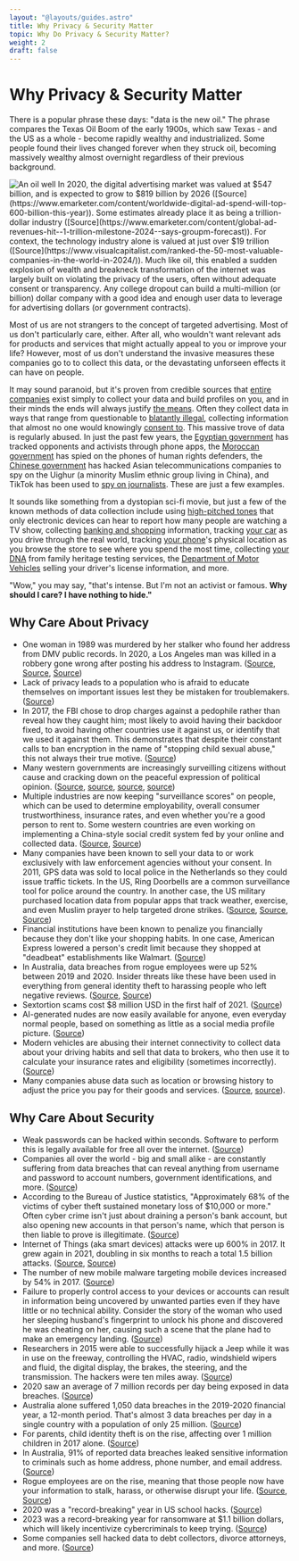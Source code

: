 ```yaml
---
layout: "@layouts/guides.astro"
title: Why Privacy & Security Matter
topic: Why Do Privacy & Security Matter?
weight: 2
draft: false
---
```


# Why Privacy & Security Matter

There is a popular phrase these days: "data is the new oil." The phrase compares the Texas Oil Boom of the early 1900s, which saw Texas - and the US as a whole - become rapidly wealthy and industrialized. Some people found their lives changed forever when they struck oil, becoming massively wealthy almost overnight regardless of their previous background.

<img src="/images/graphics/oil.jpg" alt="An oil well" class="float-right mx-6 w-80" />
In 2020, the digital advertising market was valued at $547 billion, and is expected to grow to $819 billion by 2026 ([Source](https://www.emarketer.com/content/worldwide-digital-ad-spend-will-top-600-billion-this-year)). Some estimates already place it as being a trillion-dollar industry ([Source](https://www.emarketer.com/content/global-ad-revenues-hit--1-trillion-milestone-2024--says-groupm-forecast)). For context, the technology industry alone is valued at just over $19 trillion ([Source](https://www.visualcapitalist.com/ranked-the-50-most-valuable-companies-in-the-world-in-2024/)). Much like oil, this enabled a sudden explosion of wealth and breakneck transformation of the internet was largely built on violating the privacy of the users, often without adequate consent or transparency. Any college dropout can build a multi-million (or billion) dollar company with a good idea and enough user data to leverage for advertising dollars (or government contracts).

Most of us are not strangers to the concept of targeted advertising. Most of us don't particularly care, either. After all, who wouldn't want relevant ads for products and services that might actually appeal to you or improve your life? However, most of us don't understand the invasive measures these companies go to to collect this data, or the devastating unforseen effects it can have on people.

It may sound paranoid, but it's proven from credible sources that [entire companies](https://www.forbes.com/sites/bernardmarr/2017/09/07/where-can-you-buy-big-data-here-are-the-biggest-consumer-data-brokers/#394bdc846c27) exist simply to collect your data and build profiles on you, and in their minds the ends will always justify [the means](https://mashable.com/article/facebook-employees-react-teen-spying-app-blind/). Often they collect data in ways that range from questionable to [blatantly illegal](https://arstechnica.com/tech-policy/2019/10/35-billion-facial-recognition-lawsuit-against-facebook-moving-forward/), collecting information that almost no one would knowingly [consent to](https://www.forbes.com/sites/kashmirhill/2012/02/16/how-target-figured-out-a-teen-girl-was-pregnant-before-her-father-did/#27e187b06668). This massive trove of data is regularly abused. In just the past few years, the [Egyptian government](https://www.theregister.co.uk/2019/10/04/egypt_smartphone_spying/) has tracked opponents and activists through phone apps, the [Moroccan government](https://www.amnesty.org/en/latest/research/2019/10/Morocco-Human-Rights-Defenders-Targeted-with-NSO-Groups-Spyware/) has spied on the phones of human rights defenders, the [Chinese government](https://www.reuters.com/article/us-china-cyber-uighurs/china-hacked-asian-telcos-to-spy-on-uighur-travelers-sources-idUSKCN1VQ1A5) has hacked Asian telecommunications companies to spy on the Uighur (a minority Muslim ethnic group living in China), and TikTok has been used to [spy on journalists](https://www.theguardian.com/technology/2022/dec/22/tiktok-bytedance-workers-fired-data-access-journalists). These are just a few examples.

It sounds like something from a dystopian sci-fi movie, but just a few of the known methods of data collection include using [high-pitched tones](https://arstechnica.com/tech-policy/2015/11/beware-of-ads-that-use-inaudible-sound-to-link-your-phone-tv-tablet-and-pc/) that only electronic devices can hear to report how many people are watching a TV show, collecting [banking and shopping](https://www.newsweek.com/secretive-world-selling-data-about-you-464789) information, tracking [your car](https://www.eff.org/pages/automated-license-plate-readers-alpr) as you drive through the real world, tracking [your phone](https://www.washingtonpost.com/news/the-switch/wp/2013/10/19/how-stores-use-your-phones-wifi-to-track-your-shopping-habits/)'s physical location as you browse the store to see where you spend the most time, collecting [your DNA](https://www.businessinsider.com/dna-testing-delete-your-data-23andme-ancestry-2018-7) from family heritage testing services, the [Department of Motor Vehicles](https://www.vice.com/en_us/article/43kxzq/dmvs-selling-data-private-investigators-making-millions-of-dollars) selling your driver's license information, and more.

"Wow," you may say, "that's intense. But I'm not an activist or famous. **Why should I care? I have nothing to hide."**

<div class="grid grid-cols-1 xl:grid-cols-2 grid-rows-[1fr_auto] xl:grid-flow-col p-4 gap-6">

<h2 id="why-care-about-privacy" class="text-center">
  Why Care About Privacy
</h2>

- One woman in 1989 was murdered by her stalker who found her address from DMV public records. In 2020, a Los Angeles man was killed in a robbery gone wrong after posting his address to Instagram. ([Source](https://www.bjs.gov/index.cfm?ty=tp&tid=973), [Source](https://en.wikipedia.org/wiki/Rebecca_Schaeffer#Death), [Source](https://en.wikipedia.org/wiki/Pop_Smoke#Death))
- Lack of privacy leads to a population who is afraid to educate themselves on important issues lest they be mistaken for troublemakers. ([Source](https://theintercept.com/2016/04/28/new-study-shows-mass-surveillance-breeds-meekness-fear-and-self-censorship/))
- In 2017, the FBI chose to drop charges against a pedophile rather than reveal how they caught him; most likely to avoid having their backdoor fixed, to avoid having other countries use it against us, or identify that we used it against them. This demonstrates that despite their constant calls to ban encryption in the name of "stopping child sexual abuse," this not always their true motive. ([Source](https://gizmodo.com/fbi-drops-all-charges-in-child-porn-case-to-keep-sketch-1793009653))
- Many western governments are increasingly surveilling citizens without cause and cracking down on the peaceful expression of political opinion. ([Source](https://www.reuters.com/world/french-scientist-denied-entry-into-us-french-government-says-2025-03-20/), [source](https://www.reuters.com/world/us/tufts-says-international-student-taken-into-us-custody-visa-revoked-2025-03-26/), [source](https://www.theguardian.com/society/2020/nov/04/uk-lawyers-uneasy-about-plan-to-prosecute-hate-speech-at-home), [source](https://www.barcelona-metropolitan.com/features/spains-gag-law-watch-what-you-say/))
- Multiple industries are now keeping "surveillance scores" on people, which can be used to determine employability, overall consumer trustworthiness, insurance rates, and even whether you're a good person to rent to. Some western countries are even working on implementing a China-style social credit system fed by your online and collected data. ([Source](https://www.chron.com/opinion/article/Data-isn-t-just-being-collected-from-your-phone-15449776.php.html), [Source](https://www.digitaltrends.com/cool-tech/social-credit-system/))
- Many companies have been known to sell your data to or work exclusively with law enforcement agencies without your consent. In 2011, GPS data was sold to local police in the Netherlands so they could issue traffic tickets. In the US, Ring Doorbells are a common surveillance tool for police around the country. In another case, the US military purchased location data from popular apps that track weather, exercise, and even Muslim prayer to help targeted drone strikes. ([Source](https://www.wbur.org/npr/135809709/dutch-police-used-tomtoms-gps-data-to-target-speeders), [Source](https://www.washingtonpost.com/technology/2019/08/28/doorbell-camera-firm-ring-has-partnered-with-police-forces-extending-surveillance-reach/), [Source](https://www.businessinsider.com/us-military-location-data-muslim-prayer-app-xmode-babel-street-2020-11))
- Financial institutions have been known to penalize you financially because they don't like your shopping habits. In one case, American Express lowered a person's credit limit because they shopped at "deadbeat" establishments like Walmart. ([Source](https://web.archive.org/web/20130412000351/http://consumerist.com/2008/12/22/amex-lowers-your-credit-limit-if-you-shop-where-deadbeats-shop/))
- In Australia, data breaches from rogue employees were up 52% between 2019 and 2020. Insider threats like these have been used in everything from general identity theft to harassing people who left negative reviews. ([Source](https://www.zdnet.com/article/519-data-breach-notifications-include-33-from-australian-government-entities/), [Source](https://abcnews.go.com/US/ebay-employees-hit-cyberstalking-charges-bizarre-harassment-mass/story?id=71260042))
- Sextortion scams cost $8 million USD in the first half of 2021. ([Source](https://www.bleepingcomputer.com/news/security/fbi-spike-in-sextortion-attacks-cost-victims-8-million-this-year/))
- AI-generated nudes are now easily available for anyone, even everyday normal people, based on something as little as a social media profile picture. ([Source](https://www.404media.co/irl-fakes-where-people-pay-for-ai-generated-porn-of-normal-people/))
- Modern vehicles are abusing their internet connectivity to collect data about your driving habits and sell that data to brokers, who then use it to calculate your insurance rates and eligibility (sometimes incorrectly). ([Source](https://www.nytimes.com/2024/03/11/technology/carmakers-driver-tracking-insurance.html))
- Many companies abuse data such as location or browsing history to adjust the price you pay for their goods and services. ([Source](https://finance.yahoo.com/news/target-snooped-shoppers-changed-prices-150006227.html), [source](https://millionmilesecrets.com/guides/are-airlines-raising-your-ticket-price-based-on-browser-history/)).

<h2 id="why-care-about-security" class="text-center">
  Why Care About Security
</h2>

- Weak passwords can be hacked within seconds. Software to perform this is legally available for free all over the internet. ([Source](https://www.security.org/how-secure-is-my-password/))
- Companies all over the world - big and small alike - are constantly suffering from data breaches that can reveal anything from username and password to account numbers, government identifications, and more. ([Source](https://en.wikipedia.org/wiki/List_of_data_breaches))
- According to the Bureau of Justice statistics, "Approximately 68% of the victims of cyber theft sustained monetary loss of $10,000 or more." Often cyber crime isn't just about draining a person's bank account, but also opening new accounts in that person's name, which that person is then liable to prove is illegitimate. ([Source](https://bjs.ojp.gov/press-release/cybercrime-against-businesses-2005))
- Internet of Things (aka smart devices) attacks were up 600% in 2017. It grew again in 2021, doubling in six months to reach a total 1.5 billion attacks. ([Source](https://www.cyberdefensemagazine.com/cyber-security-statistics-for-2019/), [Source](https://threatpost.com/iot-attacks-doubling/169224/))
- The number of new mobile malware targeting mobile devices increased by 54% in 2017. ([Source](https://learn.g2.com/cybercrime-statistics))
- Failure to properly control access to your devices or accounts can result in information being uncovered by unwanted parties even if they have little or no technical ability. Consider the story of the woman who used her sleeping husband's fingerprint to unlock his phone and discovered he was cheating on her, causing such a scene that the plane had to make an emergency landing. ([Source](https://www.foxnews.com/travel/flight-reportedly-diverted-after-woman-unlocks-husbands-phone-and-uncovers-affair))
- Researchers in 2015 were able to successfully hijack a Jeep while it was in use on the freeway, controlling the HVAC, radio, windshield wipers and fluid, the digital display, the brakes, the steering, and the transmission. The hackers were ten miles away. ([Source](https://www.wired.com/2015/07/hackers-remotely-kill-jeep-highway/))
- 2020 saw an average of 7 million records per day being exposed in data breaches. ([Source](https://cybernews.com/security/350-million-email-addresses-left-exposed-on-an-unsecured-server/))
- Australia alone suffered 1,050 data breaches in the 2019-2020 financial year, a 12-month period. That's almost 3 data breaches per day in a single country with a population of only 25 million. ([Source](https://www.zdnet.com/article/1050-data-breaches-reported-to-australian-commissioner-in-12-months/))
- For parents, child identity theft is on the rise, affecting over 1 million children in 2017 alone. ([Source](https://www.javelinstrategy.com/coverage-area/2018-child-identity-fraud-study))
- In Australia, 91% of reported data breaches leaked sensitive information to criminals such as home address, phone number, and email address. ([Source](https://www.zdnet.com/article/519-data-breach-notifications-include-33-from-australian-government-entities))
- Rogue employees are on the rise, meaning that those people now have your information to stalk, harass, or otherwise disrupt your life. ([Source](https://www.bloomberg.com/news/articles/2020-09-22/shopify-says-rogue-employees-stole-data-from-merchants), [Source](https://www.justice.gov/usao-ma/pr/six-former-ebay-employees-charged-aggressive-cyberstalking-campaign-targeting-natick))
- 2020 was a "record-breaking" year in US school hacks. ([Source](https://www.zdnet.com/article/2020-was-a-record-breaking-year-in-us-school-hacks-security-failures/))
- 2023 was a record-breaking year for ransomware at $1.1 billion dollars, which will likely incentivize cybercriminals to keep trying. ([Source](https://www.bleepingcomputer.com/news/security/ransomware-payments-reached-record-11-billion-in-2023/))
- Some companies sell hacked data to debt collectors, divorce attorneys, and more. ([Source](https://www.404media.co/a-startup-is-selling-data-hacked-from-peoples-computers-to-debt-collectors/))

</div>

